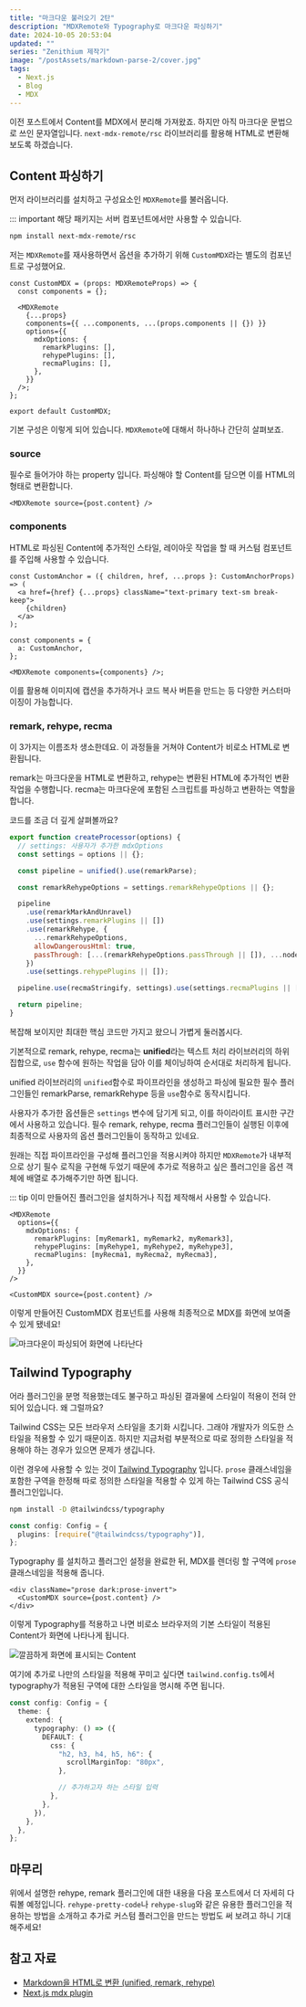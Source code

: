 ```yaml
---
title: "마크다운 불러오기 2탄"
description: "MDXRemote와 Typography로 마크다운 파싱하기"
date: 2024-10-05 20:53:04
updated: ""
series: "Zenithium 제작기"
image: "/postAssets/markdown-parse-2/cover.jpg"
tags:
  - Next.js
  - Blog
  - MDX
---
```


이전 포스트에서 Content를 MDX에서 분리해 가져왔죠. 하지만 아직 마크다운 문법으로 쓰인 문자열입니다. `next-mdx-remote/rsc` 라이브러리를 활용해 HTML로 변환해 보도록 하겠습니다.

## Content 파싱하기

먼저 라이브러리를 설치하고 구성요소인 `MDXRemote`를 불러옵니다.

::: important 해당 패키지는 서버 컴포넌트에서만 사용할 수 있습니다.

```bash
npm install next-mdx-remote/rsc
```

저는 `MDXRemote`를 재사용하면서 옵션을 추가하기 위해 `CustomMDX`라는 별도의 컴포넌트로 구성했어요.

```tsx title="CustomMDX.tsx"
const CustomMDX = (props: MDXRemoteProps) => {
  const components = {};

  <MDXRemote
    {...props}
    components={{ ...components, ...(props.components || {}) }}
    options={{
      mdxOptions: {
        remarkPlugins: [],
        rehypePlugins: [],
        recmaPlugins: [],
      },
    }}
  />;
};

export default CustomMDX;
```

기본 구성은 이렇게 되어 있습니다. `MDXRemote`에 대해서 하나하나 간단히 살펴보죠.

### source

필수로 들어가야 하는 property 입니다. 파싱해야 할 Content를 담으면 이를 HTML의 형태로 변환합니다.

```tsx
<MDXRemote source={post.content} />
```

### components

HTML로 파싱된 Content에 추가적인 스타일, 레이아웃 작업을 할 때 커스텀 컴포넌트를 주입해 사용할 수 있습니다.

```tsx caption="a 태그를 꾸미는 코드"
const CustomAnchor = ({ children, href, ...props }: CustomAnchorProps) => (
  <a href={href} {...props} className="text-primary text-sm break-keep">
    {children}
  </a>
);

const components = {
  a: CustomAnchor,
};

<MDXRemote components={components} />;
```

이를 활용해 이미지에 캡션을 추가하거나 코드 복사 버튼을 만드는 등 다양한 커스터마이징이 가능합니다.

### remark, rehype, recma

이 3가지는 이름조차 생소한데요. 이 과정들을 거쳐야 Content가 비로소 HTML로 변환됩니다.

remark는 마크다운을 HTML로 변환하고, rehype는 변환된 HTML에 추가적인 변환 작업을 수행합니다. recma는 마크다운에 포함된 스크립트를 파싱하고 변환하는 역할을 합니다.

코드를 조금 더 깊게 살펴볼까요?

```js {11,17,19} caption="MDXRemote 내부의 remark, rehype, recma plugins 처리 로직"
export function createProcessor(options) {
  // settings: 사용자가 추가한 mdxOptions
  const settings = options || {};

  const pipeline = unified().use(remarkParse);

  const remarkRehypeOptions = settings.remarkRehypeOptions || {};

  pipeline
    .use(remarkMarkAndUnravel)
    .use(settings.remarkPlugins || [])
    .use(remarkRehype, {
      ...remarkRehypeOptions,
      allowDangerousHtml: true,
      passThrough: [...(remarkRehypeOptions.passThrough || []), ...nodeTypes],
    })
    .use(settings.rehypePlugins || []);

  pipeline.use(recmaStringify, settings).use(settings.recmaPlugins || []);

  return pipeline;
}
```

복잡해 보이지만 최대한 핵심 코드만 가지고 왔으니 가볍게 둘러봅시다.

기본적으로 remark, rehype, recma는 **unified**라는 텍스트 처리 라이브러리의 하위 집합으로, `use` 함수에 원하는 작업을 담아 이를 체이닝하여 순서대로 처리하게 됩니다.

unified 라이브러리의 `unified`함수로 파이프라인을 생성하고 파싱에 필요한 필수 플러그인들인 remarkParse, remarkRehype 등을 `use`함수로 동작시킵니다.

사용자가 추가한 옵션들은 `settings` 변수에 담기게 되고, 이를 하이라이트 표시한 구간에서 사용하고 있습니다. 필수 remark, rehype, recma 플러그인들이 실행된 이후에 최종적으로 사용자의 옵션 플러그인들이 동작하고 있네요.

원래는 직접 파이프라인을 구성해 플러그인을 적용시켜야 하지만 `MDXRemote`가 내부적으로 상기 필수 로직을 구현해 두었기 때문에 추가로 적용하고 싶은 플러그인을 옵션 객체에 배열로 추가해주기만 하면 됩니다.

::: tip 이미 만들어진 플러그인을 설치하거나 직접 제작해서 사용할 수 있습니다.

```tsx caption="플러그인 적용"
<MDXRemote
  options={{
    mdxOptions: {
      remarkPlugins: [myRemark1, myRemark2, myRemark3],
      rehypePlugins: [myRehype1, myRehype2, myRehype3],
      recmaPlugins: [myRecma1, myRecma2, myRecma3],
    },
  }}
/>
```

```tsx title="/blog/[slug]/page.tsx"
<CustomMDX source={post.content} />
```

이렇게 만들어진 CustomMDX 컴포넌트를 사용해 최종적으로 MDX를 화면에 보여줄 수 있게 됐네요!

![마크다운이 파싱되어 화면에 나타난다](/postAssets/markdown-parse-2/MDX-파싱-결과.png)

## Tailwind Typography

어라 플러그인을 분명 적용했는데도 불구하고 파싱된 결과물에 스타일이 적용이 전혀 안되어 있습니다. 왜 그럴까요?

Tailwind CSS는 모든 브라우저 스타일을 초기화 시킵니다. 그래야 개발자가 의도한 스타일을 적용할 수 있기 때문이죠. 하지만 지금처럼 부분적으로 따로 정의한 스타일을 적용해야 하는 경우가 있으면 문제가 생깁니다.

이런 경우에 사용할 수 있는 것이 [Tailwind Typography](https://tailwindcss.com/blog/tailwindcss-typography) 입니다. `prose` 클래스네임을 포함한 구역을 한정해 따로 정의한 스타일을 적용할 수 있게 하는 Tailwind CSS 공식 플러그인입니다.

```bash
npm install -D @tailwindcss/typography
```

```ts title="tailwind.config.ts"
const config: Config = {
  plugins: [require("@tailwindcss/typography")],
};
```

Typography 를 설치하고 플러그인 설정을 완료한 뒤, MDX를 렌더링 할 구역에 `prose` 클래스네임을 적용해 줍니다.

```tsx caption="dark 테마에 대한 prose도 적용해야 한다."
<div className="prose dark:prose-invert">
  <CustomMDX source={post.content} />
</div>
```

이렇게 Typography를 적용하고 나면 비로소 브라우저의 기본 스타일이 적용된 Content가 화면에 나타나게 됩니다.

![깔끔하게 화면에 표시되는 Content](/postAssets/markdown-parse-2/Typography-적용.png)

여기에 추가로 나만의 스타일을 적용해 꾸미고 싶다면 `tailwind.config.ts`에서 typography가 적용된 구역에 대한 스타일을 명시해 주면 됩니다.

```ts title="tailwind.config.ts"
const config: Config = {
  theme: {
    extend: {
      typography: () => ({
        DEFAULT: {
          css: {
            "h2, h3, h4, h5, h6": {
              scrollMarginTop: "80px",
            },

            // 추가하고자 하는 스타일 입력
          },
        },
      }),
    },
  },
};
```

## 마무리

위에서 설명한 rehype, remark 플러그인에 대한 내용을 다음 포스트에서 더 자세히 다뤄볼 예정입니다. `rehype-pretty-code`나 `rehype-slug`와 같은 유용한 플러그인을 적용하는 방법을 소개하고 추가로 커스텀 플러그인을 만드는 방법도 써 보려고 하니 기대해주세요!

## 참고 자료

- [Markdown을 HTML로 변환 (unified, remark, rehype)](https://www.daleseo.com/unified-remark-rehype/)
- [Next.js mdx plugin](https://bepyan.github.io/blog/nextjs-blog/3-mdx-plugin)
